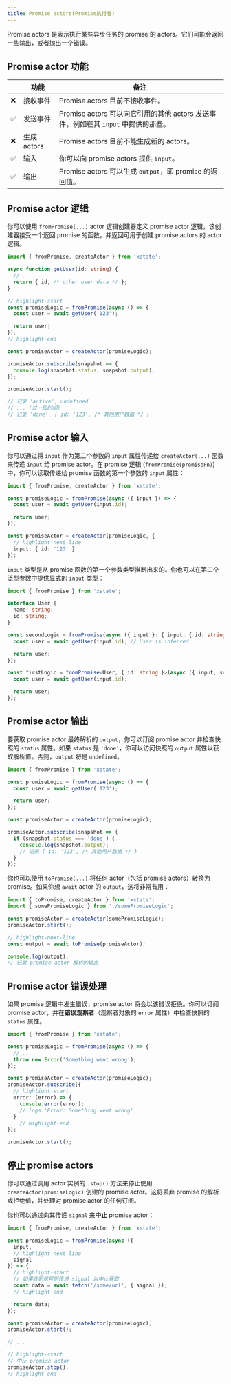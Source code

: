 ```yaml
---
title: Promise actors(Promise执行者)
---
```


Promise actors 是表示执行某些异步任务的 promise 的 actors。它们可能会返回一些输出，或者抛出一个错误。

## Promise actor 功能

| | 功能 | 备注 |
| --- | --- | --- |
| ❌ | 接收事件 | Promise actors 目前不接收事件。 |
| ✅ | 发送事件 | Promise actors 可以向它引用的其他 actors 发送事件，例如在其 `input` 中提供的那些。 |
| ❌ | 生成 actors | Promise actors 目前不能生成新的 actors。 |
| ✅ | 输入 | 你可以向 promise actors 提供 `input`。 |
| ✅ | 输出 | Promise actors 可以生成 `output`，即 promise 的返回值。

## Promise actor 逻辑

你可以使用 `fromPromise(...)` actor 逻辑创建器定义 promise actor 逻辑，该创建器接受一个返回 promise 的函数，并返回可用于创建 promise actors 的 actor 逻辑。

```ts
import { fromPromise, createActor } from 'xstate';

async function getUser(id: string) {
  // ...
  return { id, /* other user data */ };
}

// highlight-start
const promiseLogic = fromPromise(async () => {
  const user = await getUser('123');

  return user;
});
// highlight-end

const promiseActor = createActor(promiseLogic);

promiseActor.subscribe(snapshot => {
  console.log(snapshot.status, snapshot.output);
});

promiseActor.start();

// 记录 'active', undefined
// ... (过一段时间)
// 记录 'done', { id: '123', /* 其他用户数据 */ }
```

## Promise actor 输入

你可以通过将 `input` 作为第二个参数的 `input` 属性传递给 `createActor(...)` 函数来传递 `input` 给 promise actor。在 promise 逻辑 (`fromPromise(promiseFn)`) 中，你可以读取传递给 promise 函数的第一个参数的 `input` 属性：

```ts
import { fromPromise, createActor } from 'xstate';

const promiseLogic = fromPromise(async ({ input }) => {
  const user = await getUser(input.id);

  return user;
});

const promiseActor = createActor(promiseLogic, {
  // highlight-next-line
  input: { id: '123' }
});
```

`input` 类型是从 promise 函数的第一个参数类型推断出来的。你也可以在第二个泛型参数中提供显式的 `input` 类型：

```ts
import { fromPromise } from 'xstate';

interface User {
  name: string;
  id: string;
}

const secondLogic = fromPromise(async ({ input }: { input: { id: string }}) => {
  const user = await getUser(input.id); // User is inferred

  return user;
});

const firstLogic = fromPromise<User, { id: string }>(async ({ input, self, /* ... */ }) => {
  const user = await getUser(input.id);

  return user;
});
```

## Promise actor 输出

要获取 promise actor 最终解析的 `output`，你可以订阅 promise actor 并检查快照的 `status` 属性。如果 `status` 是 `'done'`，你可以访问快照的 `output` 属性以获取解析值。否则，`output` 将是 `undefined`。

```ts
import { fromPromise } from 'xstate';

const promiseLogic = fromPromise(async () => {
  const user = await getUser('123');

  return user;
});

const promiseActor = createActor(promiseLogic);

promiseActor.subscribe(snapshot => {
  if (snapshot.status === 'done') {
    console.log(snapshot.output);
    // 记录 { id: '123', /* 其他用户数据 */ }
  }
});
```

你也可以使用 `toPromise(...)` 将任何 actor（包括 promise actors）转换为 promise。如果你想 `await` actor 的 `output`，这将非常有用：

```ts
import { toPromise, createActor } from 'xstate';
import { somePromiseLogic } from './somePromiseLogic';

const promiseActor = createActor(somePromiseLogic);
promiseActor.start();

// highlight-next-line
const output = await toPromise(promiseActor);

console.log(output);
// 记录 promise actor 解析的输出
```

## Promise actor 错误处理

如果 promise 逻辑中发生错误，promise actor 将会以该错误拒绝。你可以订阅 promise actor，并在**错误观察者**（观察者对象的 `error` 属性）中检查快照的 `status` 属性。

```ts
import { fromPromise } from 'xstate';

const promiseLogic = fromPromise(async () => {
  // ...
  throw new Error('Something went wrong');
});

const promiseActor = createActor(promiseLogic);
promiseActor.subscribe({
  // highlight-start
  error: (error) => {
    console.error(error);
    // logs 'Error: Something went wrong'
  }
    // highlight-end
});

promiseActor.start();
```

## 停止 promise actors

你可以通过调用 actor 实例的 `.stop()` 方法来停止使用 `createActor(promiseLogic)` 创建的 promise actor。这将丢弃 promise 的解析或拒绝值，并处理对 promise actor 的任何订阅。

你也可以通过向其传递 `signal` 来**中止** promise actor：

```ts
import { fromPromise, createActor } from 'xstate';

const promiseLogic = fromPromise(async ({
  input,
  // highlight-next-line
  signal
}) => {
  // highlight-start
  // 如果收到信号则传递 signal 以中止获取
  const data = await fetch('/some/url', { signal });
  // highlight-end

  return data;
});

const promiseActor = createActor(promiseLogic);
promiseActor.start();

// ...

// highlight-start
// 中止 promise actor
promiseActor.stop();
// highlight-end
```
